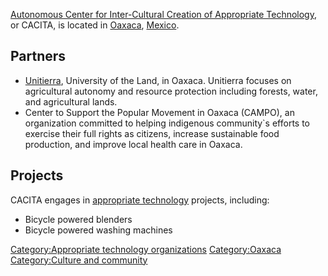 [http://cacita.org/ Autonomous Center for Inter-Cultural Creation of Appropriate Technology], or CACITA, is located in [[Oaxaca]], [[Mexico]].

==Partners==
*[http://unitierra.org/09/index.php Unitierra], University of the Land, in Oaxaca. Unitierra focuses on agricultural autonomy and resource protection including forests, water, and agricultural lands.  
*Center to Support the Popular Movement in Oaxaca (CAMPO), an organization committed to helping  indigenous community`s efforts to exercise their full rights as citizens, increase sustainable food production, and improve local health care in Oaxaca.

==Projects==
CACITA engages in [[appropriate technology]] projects, including:
* Bicycle powered blenders 
* Bicycle powered washing machines

{{stub}}
[[Category:Appropriate technology organizations]]
[[Category:Oaxaca]]
[[Category:Culture and community]]